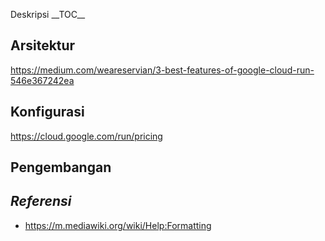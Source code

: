 Deskripsi
__TOC__
==Arsitektur==
[[<img src=https://miro.medium.com/max/3563/1*MLkTe5tPVv5BhXERsOO-MQ.png>|https://medium.com/weareservian/3-best-features-of-google-cloud-run-546e367242ea]]
==Konfigurasi==
[[<img src=https://user-images.githubusercontent.com/36441664/68624994-aee0c780-050a-11ea-9c49-c89432a9dce9.png>|https://cloud.google.com/run/pricing]]

==Pengembangan==
==''Referensi''==
* [[Mediawiki - Cara format|https://m.mediawiki.org/wiki/Help:Formatting]]